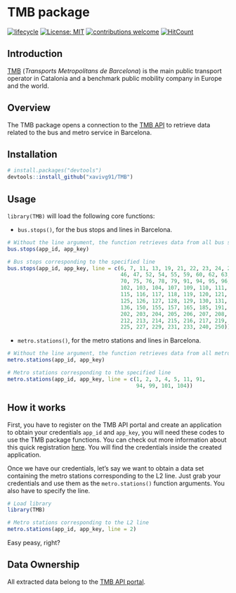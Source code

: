 # TMB package

<!-- badges: start -->
[![lifecycle](https://img.shields.io/badge/lifecycle-experimental-orange.svg)](https://www.tidyverse.org/lifecycle/#experimental)
[![License: MIT](https://img.shields.io/badge/License-MIT-blue.svg)](https://opensource.org/licenses/MIT)
[![contributions welcome](https://img.shields.io/badge/contributions-welcome-brightgreen.svg?style=flat)](https://github.com/dwyl/esta/issues)
[![HitCount](http://hits.dwyl.com/xavivg91/TMB.svg)](http://hits.dwyl.com/xavivg91/TMB)
<!-- badges: end -->

## Introduction 

[TMB](https://www.tmb.cat/en/home) (_Transports Metropolitans de Barcelona_) is the main public transport operator in Catalonia and a benchmark public mobility company in Europe and the world.

## Overview

The TMB package opens a connection to the [TMB API](https://developer.tmb.cat/) to retrieve data related to the bus and metro service in Barcelona.

## Installation

```R
# install.packages("devtools")
devtools::install_github("xavivg91/TMB")
```
## Usage

`library(TMB)` will load the following core functions:

* `bus.stops()`, for the bus stops and lines in Barcelona.

```R
# Without the line argument, the function retrieves data from all bus stops
bus.stops(app_id, app_key)

# Bus stops corresponding to the specified line
bus.stops(app_id, app_key, line = c(6, 7, 11, 13, 19, 21, 22, 23, 24, 27, 33, 34, 39,
                                    46, 47, 52, 54, 55, 59, 60, 62, 63, 65, 67, 68,
                                    70, 75, 76, 78, 79, 91, 94, 95, 96, 97, 100, 101,
                                    102, 103, 104, 107, 109, 110, 111, 112, 113, 114,
                                    115, 116, 117, 118, 119, 120, 121, 122, 123, 124,
                                    125, 126, 127, 128, 129, 130, 131, 132, 133, 135,
                                    136, 150, 155, 157, 165, 185, 191, 192, 196, 201,
                                    202, 203, 204, 205, 206, 207, 208, 209, 210, 211,
                                    212, 213, 214, 215, 216, 217, 219, 220, 221, 223,
                                    225, 227, 229, 231, 233, 240, 250))
```                         

* `metro.stations()`, for the metro stations and lines in Barcelona.

```R
# Without the line argument, the function retrieves data from all metro stations
metro.stations(app_id, app_key)

# Metro stations corresponding to the specified line
metro.stations(app_id, app_key, line = c(1, 2, 3, 4, 5, 11, 91,
                                         94, 99, 101, 104))
```  

## How it works

First, you have to register on the TMB API portal and create an application to obtain your credentials `app_id` and `app_key`, you will need these codes to use the TMB package functions. You can check out more information about this quick registration [here](https://developer.tmb.cat/docs/getting-started). You will find the credentials inside the created application. 

Once we have our credentials, let’s say we want to obtain a data set containing the metro stations corresponding to the L2 line. Just grab your credentials and use them as the `metro.stations()` function arguments. You also have to specify the line.

```R
# Load library
library(TMB)

# Metro stations corresponding to the L2 line
metro.stations(app_id, app_key, line = 2)
```  

Easy peasy, right?

## Data Ownership

All extracted data belong to the [TMB API portal](https://developer.tmb.cat/).
